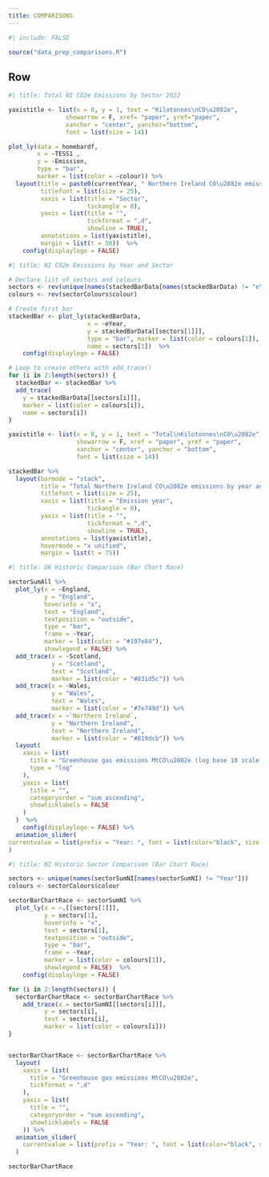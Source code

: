```yaml
---
title: COMPARISONS
---
```


```r
#| include: FALSE

source("data_prep_comparisons.R")

```

## Row {.tabset}

```r
#| title: Total NI CO2e Emissions by Sector 2022

yaxistitle <- list(x = 0, y = 1, text = "Kilotonnes\nCO\u2082e", 
                showarrow = F, xref= "paper", yref="paper", 
                xanchor = "center", yanchor="bottom",
                font = list(size = 14))

plot_ly(data = homebardf,
        x = ~TESS1 ,
        y = ~Emission,
        type = "bar",
        marker = list(color = ~colour)) %>%
  layout(title = paste0(currentYear, " Northern Ireland CO\u2082e emissions by sector"),
         titlefont = list(size = 25),
         xaxis = list(title = "Sector",
                      tickangle = 0),
         yaxis = list(title = "",
                      tickformat = ",d",
                      showline = TRUE),
         annotations = list(yaxistitle),
         margin = list(t = 50))  %>%
    config(displaylogo = FALSE)
```

```r
#| title: NI CO2e Emissions by Year and Sector

# Declare list of sectors and colours
sectors <- rev(unique(names(stackedBarData[names(stackedBarData) != "eYear"])))
colours <- rev(sectorColours$colour)

# Create first bar
stackedBar <- plot_ly(stackedBarData,
                      x = ~eYear,
                      y = stackedBarData[[sectors[1]]],
                      type = "bar", marker = list(color = colours[1]),
                      name = sectors[1])  %>%
    config(displaylogo = FALSE)

# Loop to create others with add_trace()
for (i in 2:length(sectors)) {
  stackedBar <- stackedBar %>%
  add_trace(
    y = stackedBarData[[sectors[i]]],
    marker = list(color = colours[i]),
    name = sectors[i])
}

yaxistitle <- list(x = 0, y = 1, text = "Total\nKilotonnes\nCO\u2082e", 
                   showarrow = F, xref = "paper", yref = "paper", 
                   xanchor = "center", yanchor = "bottom",
                   font = list(size = 14))

stackedBar %>%
  layout(barmode = "stack",
         title = "Total Northern Ireland CO\u2082e emissions by year and sector",
         titlefont = list(size = 25),
         xaxis = list(title = "Emission year",
                      tickangle = 0),
         yaxis = list(title = "",
                      tickformat = ",d",
                      showline = TRUE),
         annotations = list(yaxistitle),
         hovermode = "x unified",
         margin = list(t = 75))
```

```r
#| title: UK Historic Comparison (Bar Chart Race)

sectorSumAll %>%
  plot_ly(x = ~England,
          y = "England",
          hoverinfo = "x",
          text = "England",
          textposition = "outside",
          type = "bar",
          frame = ~Year,
          marker = list(color = "#197e84"),
          showlegend = FALSE) %>%
  add_trace(x = ~Scotland,
            y = "Scotland",
            text = "Scotland",
            marker = list(color = "#831d5c")) %>%
  add_trace(x = ~Wales,
            y = "Wales",
            text = "Wales",
            marker = list(color = "#7e749d")) %>%
  add_trace(x = ~`Northern Ireland`,
            y = "Northern Ireland",
            text = "Northern Ireland",
            marker = list(color = "#819dcb")) %>%
  layout(
    xaxis = list(
      title = "Greenhouse gas emissions MtCO\u2082e (log base 10 scale)",
      type = "log"
    ),
    yaxis = list(
      title = "",
      categoryorder = "sum ascending",
      showticklabels = FALSE
    )
  )  %>%
    config(displaylogo = FALSE) %>%
  animation_slider(
currentvalue = list(prefix = "Year: ", font = list(color="black", size = 20))
)
```

```r
#| title: NI Historic Sector Comparison (Bar Chart Race)

sectors <- unique(names(sectorSumNI[names(sectorSumNI) != "Year"]))
colours <- sectorColours$colour

sectorBarChartRace <- sectorSumNI %>%
  plot_ly(x = ~.[[sectors[1]]],
          y = sectors[1],
          hoverinfo = "x",
          text = sectors[1],
          textposition = "outside",
          type = "bar",
          frame = ~Year,
          marker = list(color = colours[1]),
          showlegend = FALSE)  %>%
    config(displaylogo = FALSE)

for (i in 2:length(sectors)) {
  sectorBarChartRace <- sectorBarChartRace %>%
    add_trace(x = sectorSumNI[[sectors[i]]],
          y = sectors[i],
          text = sectors[i],
          marker = list(color = colours[i]))
}


sectorBarChartRace <- sectorBarChartRace %>%
  layout(
    xaxis = list(
      title = "Greenhouse gas emissions MtCO\u2082e",
      tickformat = ",d"
    ),
    yaxis = list(
      title = "",
      categoryorder = "sum ascending",
      showticklabels = FALSE
    )) %>%
  animation_slider(
    currentvalue = list(prefix = "Year: ", font = list(color="black", size = 20))
  )

sectorBarChartRace
```
